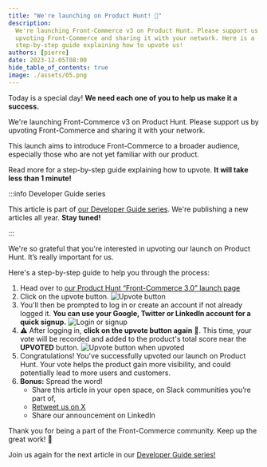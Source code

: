 ```yaml
---
title: "We're launching on Product Hunt! 🚀"
description:
  We're launching Front-Commerce v3 on Product Hunt. Please support us by
  upvoting Front-Commerce and sharing it with your network. Here is a
  step-by-step guide explaining how to upvote us!
authors: [pierre]
date: 2023-12-05T08:00
hide_table_of_contents: true
image: ./assets/05.png
---
```


Today is a special day! **We need each one of you to help us make it a
success.**

We're launching Front-Commerce v3 on Product Hunt. Please support us by upvoting
Front-Commerce and sharing it with your network.

This launch aims to introduce Front-Commerce to a broader audience, especially
those who are not yet familiar with our product.

Read more for a step-by-step guide explaining how to upvote. **It will take less
than 1 minute!**

<!-- truncate -->

:::info Developer Guide series

This article is part of
[our Developer Guide series](./01-introducing-the-front-commerce-advent-calendar-series.mdx).
We're publishing a new articles all year. **Stay tuned!**

:::

We're so grateful that you're interested in upvoting our launch on Product Hunt.
It’s really important for us.

Here's a step-by-step guide to help you through the process:

1. Head over to
   [our Product Hunt “Front-Commerce 3.0” launch page](https://www.producthunt.com/posts/front-commerce-3-0)
2. Click on the upvote button. ![Upvote button](./assets/05-upvote-button.png)
3. You'll then be prompted to log in or create an account if not already logged
   it. **You can use your Google, Twitter or LinkedIn account for a quick
   signup.** ![Login or signup](./assets/05-login-signup.png)
4. ⚠️ After logging in, **click on the upvote button again** 🤷. This time, your
   vote will be recorded and added to the product's total score near the
   **UPVOTED** button. ![Upvote button when upvoted](./assets/05-upvoted.png)
5. Congratulations! You've successfully upvoted our launch on Product Hunt. Your
   vote helps the product gain more visibility, and could potentially lead to
   more users and customers.
6. **Bonus:** Spread the word!
   - Share this article in your open space, on Slack communities you’re part of,
   - [Retweet us on X](https://twitter.com/Front_Commerce/status/1731953598433472591)
   - Share our announcement on LinkedIn

Thank you for being a part of the Front-Commerce community. Keep up the great
work! 🎉

Join us again for the next article in our
[Developer Guide series!](./01-introducing-the-front-commerce-advent-calendar-series.mdx)

